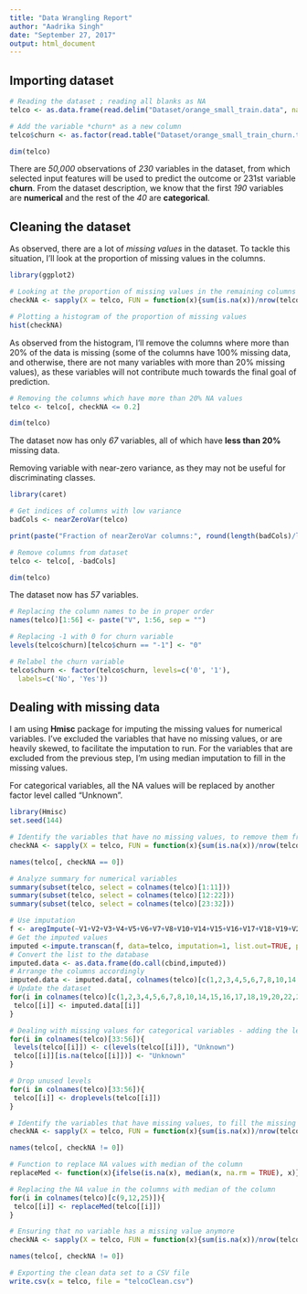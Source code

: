 ---
title: "Data Wrangling Report"
author: "Aadrika Singh"
date: "September 27, 2017"
output: html_document
---
## Importing dataset

```{r eval=FALSE}
# Reading the dataset ; reading all blanks as NA
telco <- as.data.frame(read.delim("Dataset/orange_small_train.data", na.strings=c("","NA"), header=TRUE, sep="\t", fill=TRUE))

# Add the variable *churn* as a new column
telco$churn <- as.factor(read.table("Dataset/orange_small_train_churn.txt")$V1)
```

```{r}
dim(telco)
```

There are *50,000* observations of *230* variables in the dataset, from which selected input features will be used to predict the outcome or 231st variable **churn**. From the dataset description, we know that the first *190* variables are **numerical** and the rest of the *40* are **categorical**.

## Cleaning the dataset

As observed, there are a lot of *missing values* in the dataset. To tackle this situation, I'll look at the proportion of missing values in the columns.

```{r eval=FALSE}
library(ggplot2)

# Looking at the proportion of missing values in the remaining columns
checkNA <- sapply(X = telco, FUN = function(x){sum(is.na(x))/nrow(telco)})
```

```{r}
# Plotting a histogram of the proportion of missing values
hist(checkNA)
```

As observed from the histogram, I'll remove the columns where more than 20% of the data is missing (some of the columns have 100% missing data, and otherwise, there are not many variables with more than 20% missing values), as these variables will not contribute much towards the final goal of prediction.

```{r eval=FALSE}
# Removing the columns which have more than 20% NA values
telco <- telco[, checkNA <= 0.2]
```

```{r}
dim(telco)
```

The dataset now has only *67* variables, all of which have **less than 20%** missing data.

Removing variable with near-zero variance, as they may not be useful for discriminating classes.

```{r eval=FALSE}
library(caret)

# Get indices of columns with low variance
badCols <- nearZeroVar(telco)
```

```{r}
print(paste("Fraction of nearZeroVar columns:", round(length(badCols)/length(telco),4)))
```

```{r eval=FALSE}
# Remove columns from dataset
telco <- telco[, -badCols]
```

```{r}
dim(telco)
```

The dataset now has *57* variables.

```{r eval=FALSE}
# Replacing the column names to be in proper order
names(telco)[1:56] <- paste("V", 1:56, sep = "")

# Replacing -1 with 0 for churn variable
levels(telco$churn)[telco$churn == "-1"] <- "0"

# Relabel the churn variable
telco$churn <- factor(telco$churn, levels=c('0', '1'),
  labels=c('No', 'Yes'))
```

## Dealing with missing data

I am using **Hmisc** package for imputing the missing values for numerical variables. I've excluded the variables that have no missing values, or are heavily skewed, to facilitate the imputation to run. For the variables that are excluded from the previous step, I'm using median imputation to fill in the missing values. 

For categorical variables, all the NA values will be replaced by another factor level called "Unknown".

```{r eval=FALSE}
library(Hmisc)
set.seed(144)

# Identify the variables that have no missing values, to remove them from the imputation
checkNA <- sapply(X = telco, FUN = function(x){sum(is.na(x))/nrow(telco)})
```

```{r}
names(telco[, checkNA == 0])
```

```{r eval=FALSE}
# Analyze summary for numerical variables
summary(subset(telco, select = colnames(telco)[1:11]))
summary(subset(telco, select = colnames(telco)[12:22]))
summary(subset(telco, select = colnames(telco)[23:32]))

# Use imputation 
f <- aregImpute(~V1+V2+V3+V4+V5+V6+V7+V8+V10+V14+V15+V16+V17+V18+V19+V20+V22+V23+V24+V26+V27+V28+V29+V30+V31+V32, data = telco, n.impute = 5)
# Get the imputed values
imputed <-impute.transcan(f, data=telco, imputation=1, list.out=TRUE, pr=FALSE, check=FALSE)
# Convert the list to the database
imputed.data <- as.data.frame(do.call(cbind,imputed))
# Arrange the columns accordingly
imputed.data <- imputed.data[, colnames(telco)[c(1,2,3,4,5,6,7,8,10,14,15,16,17,18,19,20,22,23,24,26,27,28,29,30,31,32)], drop = FALSE]
# Update the dataset
for(i in colnames(telco)[c(1,2,3,4,5,6,7,8,10,14,15,16,17,18,19,20,22,23,24,26,27,28,29,30,31,32)]){
 telco[[i]] <- imputed.data[[i]]
}

# Dealing with missing values for categorical variables - adding the level "Unknown"
for(i in colnames(telco)[33:56]){
 levels(telco[[i]]) <- c(levels(telco[[i]]), "Unknown") 
 telco[[i]][is.na(telco[[i]])] <- "Unknown"
}

# Drop unused levels
for(i in colnames(telco)[33:56]){
 telco[[i]] <- droplevels(telco[[i]])
}

# Identify the variables that have missing values, to fill the missing values
checkNA <- sapply(X = telco, FUN = function(x){sum(is.na(x))/nrow(telco)})
```

```{r}
names(telco[, checkNA != 0])
```

```{r eval=FALSE}
# Function to replace NA values with median of the column
replaceMed <- function(x){ifelse(is.na(x), median(x, na.rm = TRUE), x)}

# Replacing the NA value in the columns with median of the column
for(i in colnames(telco)[c(9,12,25)]){
 telco[[i]] <- replaceMed(telco[[i]])
}

# Ensuring that no variable has a missing value anymore
checkNA <- sapply(X = telco, FUN = function(x){sum(is.na(x))/nrow(telco)})
```

```{r}
names(telco[, checkNA != 0])
```

```{r eval=FALSE}
# Exporting the clean data set to a CSV file
write.csv(x = telco, file = "telcoClean.csv")
```
